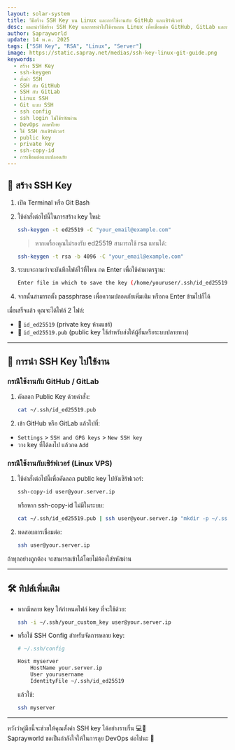 ```yaml
---
layout: solar-system
title: วิธีสร้าง SSH Key บน Linux และการใช้งานกับ GitHub และเซิร์ฟเวอร์
desc: แนะนำวิธีสร้าง SSH Key และการนำไปใช้งานบน Linux เพื่อเชื่อมต่อ GitHub, GitLab และเซิร์ฟเวอร์แบบปลอดภัย โดยไม่ต้องใช้รหัสผ่าน
author: Saprayworld
update: 14 พ.ค. 2025
tags: ["SSH Key", "RSA", "Linux", "Server"]
image: https://static.sapray.net/medias/ssh-key-linux-git-guide.png
keywords:
  - สร้าง SSH Key
  - ssh-keygen
  - ตั้งค่า SSH
  - SSH กับ GitHub
  - SSH กับ GitLab
  - Linux SSH
  - Git แบบ SSH
  - ssh config
  - ssh login ไม่ใช้รหัสผ่าน
  - DevOps ภาษาไทย
  - ใช้ SSH กับเซิร์ฟเวอร์
  - public key
  - private key
  - ssh-copy-id
  - การเชื่อมต่อแบบปลอดภัย
---
```

## 🔐 สร้าง SSH Key

1. เปิด Terminal หรือ Git Bash
2. ใช้คำสั่งต่อไปนี้ในการสร้าง key ใหม่:

   ```bash
   ssh-keygen -t ed25519 -C "your_email@example.com"
   ```

   > หากเครื่องคุณไม่รองรับ ed25519 สามารถใช้ rsa แทนได้:
   ``` bash
   ssh-keygen -t rsa -b 4096 -C "your_email@example.com"
   ```

3. ระบบจะถามว่าจะบันทึกไฟล์ไว้ที่ไหน กด Enter เพื่อใช้ค่ามาตรฐาน:
   ``` bash
   Enter file in which to save the key (/home/youruser/.ssh/id_ed25519):
   ```

4. จากนั้นสามารถตั้ง passphrase เพื่อความปลอดภัยเพิ่มเติม หรือกด Enter ข้ามไปก็ได้

เมื่อเสร็จแล้ว คุณจะได้ไฟล์ 2 ไฟล์:
- 🔑 `id_ed25519` (private key ห้ามแชร์)
- 📄 `id_ed25519.pub` (public key ใช้สำหรับส่งให้ผู้อื่นหรือระบบปลายทาง)

---

## 📌 การนำ SSH Key ไปใช้งาน

### กรณีใช้งานกับ GitHub / GitLab

1. คัดลอก Public Key ด้วยคำสั่ง:
   ``` bash
   cat ~/.ssh/id_ed25519.pub
   ```

2. เข้า GitHub หรือ GitLab แล้วไปที่:
  - `Settings` > `SSH and GPG keys` > `New SSH key`
  - วาง key ที่ได้ลงไป แล้วกด `Add`

### กรณีใช้งานกับเซิร์ฟเวอร์ (Linux VPS)

1. ใช้คำสั่งต่อไปนี้เพื่อคัดลอก public key ไปยังเซิร์ฟเวอร์:
   ``` bash
   ssh-copy-id user@your.server.ip
   ```

   หรือหาก ssh-copy-id ไม่มีในระบบ:

   ``` bash
   cat ~/.ssh/id_ed25519.pub | ssh user@your.server.ip "mkdir -p ~/.ssh && cat >> ~/.ssh/authorized_keys"
   ```

2. ทดสอบการเชื่อมต่อ:

   ``` bash
   ssh user@your.server.ip
   ```

ถ้าทุกอย่างถูกต้อง จะสามารถเข้าได้โดยไม่ต้องใส่รหัสผ่าน

---

## 🛠️ ทิปส์เพิ่มเติม

- หากมีหลาย key ให้กำหนดไฟล์ key ที่จะใช้ด้วย:

  ``` bash
  ssh -i ~/.ssh/your_custom_key user@your.server.ip
  ```

- หรือใช้ SSH Config สำหรับจัดการหลาย key:

  ``` bash
  # ~/.ssh/config
  
  Host myserver
      HostName your.server.ip
      User yourusername
      IdentityFile ~/.ssh/id_ed25519
  ```

  แล้วใช้:

  ``` bash
  ssh myserver
  ```

---

หวังว่าคู่มือนี้จะช่วยให้คุณตั้งค่า SSH key ได้อย่างราบรื่น 💻🔐  
Saprayworld ขอเป็นกำลังใจให้ในการลุย DevOps ต่อไปนะ 🚀
